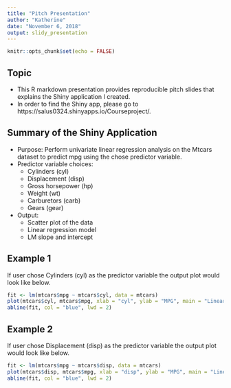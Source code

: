 ```yaml
---
title: "Pitch Presentation"
author: "Katherine"
date: "November 6, 2018"
output: slidy_presentation
---
```


```r
knitr::opts_chunk$set(echo = FALSE)
```

## Topic

- This R markdown presentation provides reproducible pitch slides that explains the Shiny application I created.
- In order to find the Shiny app, please go to https://salus0324.shinyapps.io/Courseproject/.

## Summary of the Shiny Application

- Purpose: Perform univariate linear regression analysis on the Mtcars dataset to predict mpg using the chose predictor variable.
- Predictor variable choices:
    + Cylinders (cyl)
    + Displacement (disp)
    + Gross horsepower (hp)
    + Weight (wt)
    + Carburetors (carb)
    + Gears (gear)
- Output:
    + Scatter plot of the data
    + Linear regression model
    + LM slope and intercept

## Example 1
If user chose Cylinders (cyl) as the predictor variable the output plot would look like below.

```r
fit <- lm(mtcars$mpg ~ mtcars$cyl, data = mtcars)
plot(mtcars$cyl, mtcars$mpg, xlab = "cyl", ylab = "MPG", main = "Linear model", cex = 1.5, pch = 16, bty = "n")
abline(fit, col = "blue", lwd = 2)
```

## Example 2
If user chose Displacement (disp) as the predictor variable the output plot would look like below.
```r
fit <- lm(mtcars$mpg ~ mtcars$disp, data = mtcars)
plot(mtcars$disp, mtcars$mpg, xlab = "disp", ylab = "MPG", main = "Linear model", cex = 1.5, pch = 16, bty = "n")
abline(fit, col = "blue", lwd = 2)
```

